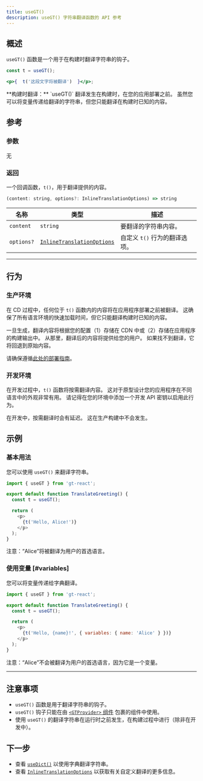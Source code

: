 ```yaml
---
title: useGT()
description: useGT() 字符串翻译函数的 API 参考
---
```


## 概述

`useGT()` 函数是一个用于在构建时翻译字符串的钩子。

```jsx
const t = useGT();

<p>{  t('这段文字将被翻译')  }</p>;
```

<Callout>
**构建时翻译：**
`useGT()` 翻译发生在构建时，在您的应用部署之前。
虽然您可以将变量传递给翻译的字符串，但您只能翻译在构建时已知的内容。
</Callout>

## 参考
### 参数
无

### 返回

一个回调函数，`t()`，用于翻译提供的内容。

```jsx
(content: string, options?: InlineTranslationOptions) => string
```

| 名称                  | 类型 | 描述                                                                 |
|-----------------------|--|-----------------------------------------------------------------------------|
| `content`             | `string` | 要翻译的字符串内容。                                     |
| `options?`            | [`InlineTranslationOptions`](/docs/react/api/types/InlineTranslationOptions) | 自定义 `t()` 行为的翻译选项。 |

---

## 行为


### 生产环境
在 CD 过程中，任何位于 `t()` 函数内的内容将在应用程序部署之前被翻译。
这确保了所有语言环境的快速加载时间，但它只能翻译构建时已知的内容。

一旦生成，翻译内容将根据您的配置（1）存储在 CDN 中或（2）存储在应用程序的构建输出中。
从那里，翻译后的内容将提供给您的用户。
如果找不到翻译，它将回退到原始内容。

请确保遵循[此处的部署指南](/docs/react/tutorials/quickdeploy)。

### 开发环境
在开发过程中，`t()` 函数将按需翻译内容。
这对于原型设计您的应用程序在不同语言中的外观非常有用。
请记得在您的环境中添加一个开发 API 密钥以启用此行为。

在开发中，按需翻译时会有延迟。
这在生产构建中不会发生。


## 示例

### 基本用法
您可以使用 `useGT()` 来翻译字符串。

```javascript copy
import { useGT } from 'gt-react';

export default function TranslateGreeting() {
  const t = useGT();

  return (
    <p>
      {t('Hello, Alice!')}
    </p>
  );
}
```
注意：“Alice”将被翻译为用户的首选语言。

### 使用变量 [#variables]
您可以将变量传递给字典翻译。

```javascript copy
import { useGT } from 'gt-react';

export default function TranslateGreeting() {
  const t = useGT();

  return (
    <p>
      {t('Hello, {name}!', { variables: { name: 'Alice' } })}
    </p>
  );
}
```
注意：“Alice”不会被翻译为用户的首选语言，因为它是一个变量。

---

## 注意事项
 * `useGT()` 函数是用于翻译字符串的钩子。
 * `useGT()` 钩子只能在由 [`<GTProvider>` 组件](/docs/react/api/components/gtprovider) 包裹的组件中使用。
 * 使用 `useGT()` 的翻译字符串在运行时之前发生，在构建过程中进行（除非在开发中）。

## 下一步
 * 查看 [`useDict()`](/docs/react/api/dictionary/useDict) 以使用字典翻译字符串。
 * 查看 [`InlineTranslationOptions`](/docs/react/api/types/InlineTranslationOptions) 以获取有关自定义翻译的更多信息。